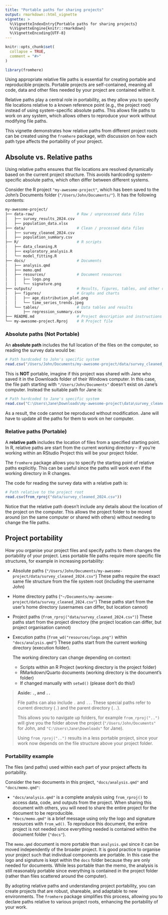 ```yaml
---
title: "Portable paths for sharing projects"
output: rmarkdown::html_vignette
vignette: >
  %\VignetteIndexEntry{Portable paths for sharing projects}
  %\VignetteEngine{knitr::rmarkdown}
  %\VignetteEncoding{UTF-8}
---
```


```r
knitr::opts_chunk$set(
  collapse = TRUE,
  comment = "#>"
)
```

```r
library(fromhere)
```

Using appropriate relative file paths is essential for creating portable and reproducible projects. Portable projects are self-contained, meaning all code, data and other files needed by your project are contained within it.

Relative paths play a central role in portability, as they allow you to specify file locations relative to a known reference point (e.g., the project root) instead of using system-specific absolute paths. This allows file paths to work on any system, which allows others to reproduce your work without modifying file paths.

This vignette demonstrates how relative paths from different project roots can be created using the `fromhere` package, with discussion on how each path type affects the portability of your project.

## Absolute vs. Relative paths

Using relative paths ensures that file locations are resolved dynamically based on the current project structure. This avoids hardcoding system-specific absolute paths, which often differ between different systems.

Consider the R project `"my-awesome-project"`, which has been saved to the John's Documents folder (`"/Users/John/Documents/"`). It has the following contents:

```bash
my-awesome-project/
├── data-raw/                   # Raw / unprocessed data files
│   ├── survey_results_2024.csv
│   ├── population_data.xlsx
├── data/                       # Clean / processed data files
│   ├── survey_cleaned_2024.csv
│   ├── population_summary.csv
├── R/                          # R scripts
│   ├── data_cleaning.R
│   ├── exploratory_analysis.R
│   └── model_fitting.R
├── docs/                       # Documents
│   ├── analysis.qmd
│   ├── memo.qmd
│   ├── resources/              # Document resources
│   │   ├── logo.png
│   │   └── signature.png
├── outputs/                    # Results, figures, tables, and other outputs
│   ├── figures/                # Graphs and charts
│   │   ├── age_distribution_plot.png
│   │   └── time_series_trends.jpeg
│   └── tables/                 # Data tables and results
│       ├── regression_summary.csv
├── README.md                   # Project description and instructions
└── my-awesome-project.Rproj    # R Project file
```

### Absolute paths (Not Portable)

An **absolute path** includes the full location of the files on the computer, so reading the survey data would be:

```r
# Path hardcoded to John's specific system
read.csv("/Users/John/Documents/my-awesome-project/data/survey_cleaned_2024.csv")
```

This is **NOT** portable, imagine if this project was shared with Jane who saved it in the Downloads folder of their Windows computer. In this case, the file path starting with `"/Users/John/Documents"` doesn't exist on Jane's computer. Instead the suitable path for Jane is:

```r
# Path hardcoded to Jane's specific system
read.csv("C:\Users\Jane\Downloads\my-awesome-project\data\survey_cleaned_2024.csv")
```

As a result, the code cannot be reproduced without modification. Jane will have to update all the paths for them to work on her computer.

### Relative paths (Portable)

A **relative path** includes the location of files from a specified starting point. In R, relative paths are start from the current working directory - if you're working within an RStudio Project this will be your project folder.

The `fromhere` package allows you to specify the starting point of relative paths explicitly. This can be useful since the paths will work even if the working directory in R changes.

The code for reading the survey data with a relative path is:

```r
# Path relative to the project root
read.csv(from_rproj("data/survey_cleaned_2024.csv"))
```

Notice that the relative path doesn't include any details about the location of the project on the computer. This allows the project folder to be moved around (on the same computer or shared with others) without needing to change the file paths.

## Project portability

How you organise your project files and specify paths to them changes the portability of your project. Less portable file paths require more specific file structures, for example in increasing portability:

* Absolute paths (`"/Users/John/Documents/my-awesome-project/data/survey_cleaned_2024.csv"`)
  These paths require the exact same file structure from the file system root (including the username John)
* Home directory paths (`"~/Documents/my-awesome-project/data/survey_cleaned_2024.csv"`)
  These paths start from the user's home directory (usernames can differ, but location cannot)
* Project paths (`from_rproj("data/survey_cleaned_2024.csv")`)
  These paths start from the project directory (the project location can differ, but project organisation cannot)
* Execution paths (`from_wd("resources/logo.png")` within `"docs/analysis.qmd"`)
  These paths start from the current working directory (execution folder).
  
  The working directory can change depending on context:
  * Scripts within an R Project (working directory is the project folder)
  * RMarkdown/Quarto documents (working directory is the document's folder)
  * If changed manually with `setwd()` (please don't do this!)

> **Aside: `.`, and `..`**
> 
> File paths can also include `.` and `..`.
> These special paths refer to current directory (`.`) and the parent directory (`..`).
>
> This allows you to navigate up folders, for example `from_rproj("..")` will give you the folder above the project (`"/Users/John/Documents"` for John, and `"C:\Users\Jane\Downloads"` for Jane).
> 
> Using `from_rproj("..")` results in a less portable project, since your work now depends on the file structure above your project folder.

### Portability example

The files (and paths) used within each part of your project affects its portability.

Consider the two documents in this project, `"docs/analysis.qmd"` and `"docs/memo.qmd"`:

* `"docs/analysis.qmd"` is a complete analysis using `from_rproj()` to access data, code, and outputs from the project.
  When sharing this document with others, you will need to share the entire project for the document to be reproducible.
* `"docs/memo.qmd"` is a brief message using only the logo and signature resources with `from_wd()`.
  To reproduce this document, the entire project is not needed since everything needed is contained within the document folder (`"docs"`).

The `memo.qmd` document is more portable than `analysis.qmd` since it can be moved independently of the broader project. It is good practice to organise your project such that individual components are portable. In this case the logo and signature is kept within the `docs` folder because they are only needed for documents. While less portable than the memo, the analysis is still reasonably portable since everything is contained in the project folder (rather than files scattered around the computer).

By adopting relative paths and understanding project portability, you can create projects that are robust, shareable, and adaptable to new environments. The `fromhere` package simplifies this process, allowing you to declare paths relative to various project roots, enhancing the portability of your work.

